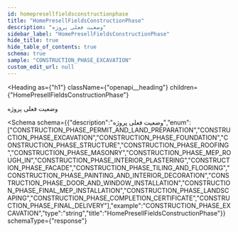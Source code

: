 ```yaml
---
id: homepresellfieldsconstructionphase
title: "HomePresellFieldsConstructionPhase"
description: "وضعیت فعلی پروژه"
sidebar_label: "HomePresellFieldsConstructionPhase"
hide_title: true
hide_table_of_contents: true
schema: true
sample: "CONSTRUCTION_PHASE_EXCAVATION"
custom_edit_url: null
---
```



<Heading
  as={"h1"}
  className={"openapi__heading"}
  children={"HomePresellFieldsConstructionPhase"}
>
</Heading>



وضعیت فعلی پروژه

<Schema
  schema={{"description":"وضعیت فعلی پروژه","enum":["CONSTRUCTION_PHASE_PERMIT_AND_LAND_PREPARATION","CONSTRUCTION_PHASE_EXCAVATION","CONSTRUCTION_PHASE_FOUNDATION","CONSTRUCTION_PHASE_STRUCTURE","CONSTRUCTION_PHASE_ROOFING","CONSTRUCTION_PHASE_MASONRY","CONSTRUCTION_PHASE_MEP_ROUGH_IN","CONSTRUCTION_PHASE_INTERIOR_PLASTERING","CONSTRUCTION_PHASE_FACADE","CONSTRUCTION_PHASE_TILING_AND_FLOORING","CONSTRUCTION_PHASE_PAINTING_AND_INTERIOR_DECORATION","CONSTRUCTION_PHASE_DOOR_AND_WINDOW_INSTALLATION","CONSTRUCTION_PHASE_FINAL_MEP_INSTALLATION","CONSTRUCTION_PHASE_LANDSCAPING","CONSTRUCTION_PHASE_COMPLETION_CERTIFICATE","CONSTRUCTION_PHASE_FINAL_DELIVERY"],"example":"CONSTRUCTION_PHASE_EXCAVATION","type":"string","title":"HomePresellFieldsConstructionPhase"}}
  schemaType={"response"}
>
  
</Schema>
            